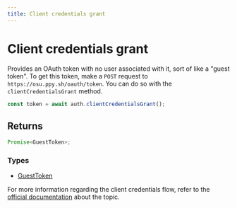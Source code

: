 ```yaml
---
title: Client credentials grant
---
```


# Client credentials grant

Provides an OAuth token with no user associated with it, sort of like a "guest token". To get this token, make a `POST` request to `https://osu.ppy.sh/oauth/token`. You can do so with the `clientCredentialsGrant` method.

```ts
const token = await auth.clientCredentialsGrant();
```

## Returns

```ts
Promise<GuestToken>;
```

### Types

- [GuestToken](/references/guest-token)

For more information regarding the client credentials flow, refer to the [official documentation](https://osu.ppy.sh/docs/index.html#client-credentials-grant) about the topic.
